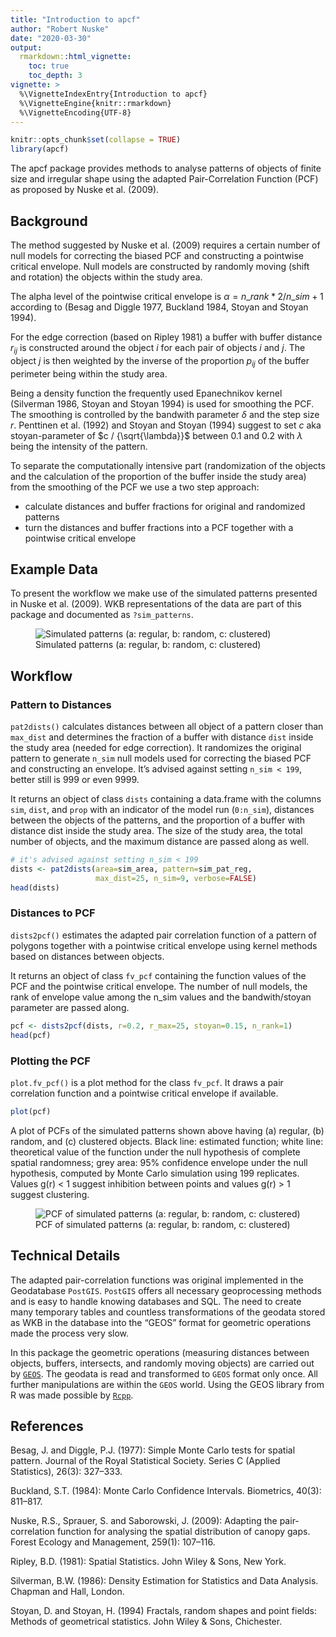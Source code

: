 ```yaml
---
title: "Introduction to apcf"
author: "Robert Nuske"
date: "2020-03-30"
output: 
  rmarkdown::html_vignette:
    toc: true
    toc_depth: 3
vignette: >
  %\VignetteIndexEntry{Introduction to apcf}
  %\VignetteEngine{knitr::rmarkdown}
  %\VignetteEncoding{UTF-8}
---
```

```r
knitr::opts_chunk$set(collapse = TRUE)
library(apcf)
```

The apcf package provides methods to analyse patterns of objects of finite size and irregular shape using the adapted Pair-Correlation Function (PCF) as proposed by Nuske et al. (2009).

## Background
The method suggested by Nuske et al. (2009) requires a certain number of null models for correcting the biased PCF and constructing a pointwise critical envelope. Null models are constructed by randomly moving (shift and rotation) the objects within the study area.

The alpha level of the pointwise critical envelope is $\alpha = {n\_rank * 2} / {n\_sim + 1}$ according to (Besag and Diggle 1977, Buckland 1984, Stoyan and Stoyan 1994).

For the edge correction (based on Ripley 1981) a buffer with buffer distance $r_{ij}$ is constructed around the object *i* for each pair of objects *i* and *j*. The object *j* is then weighted by the inverse of the proportion $p_{ij}$ of the buffer perimeter being within the study area.

Being a density function the frequently used Epanechnikov kernel (Silverman 1986, Stoyan and Stoyan 1994) is used for smoothing the PCF. The smoothing is controlled by the bandwith parameter $\delta$ and the step size *r*. Penttinen et al. (1992) and Stoyan and Stoyan (1994) suggest to set *c* aka stoyan-parameter of $c / {\sqrt{\lambda}}$ between 0.1 and 0.2 with $\lambda$ being the intensity of the pattern.

To separate the computationally intensive part (randomization of the objects and the calculation of the proportion of the buffer inside the study area) from the smoothing of the PCF we use a two step approach:

- calculate distances and buffer fractions for original and randomized patterns
- turn the distances and buffer fractions into a PCF together with a pointwise critical envelope


## Example Data
To present the workflow we make use of the simulated patterns presented in Nuske et al. (2009). WKB representations of the data are part of this package and documented as `?sim_patterns`.

![Simulated patterns (a: regular, b: random, c: clustered)](../man/figures/sim_pat.png)

## Workflow
### Pattern to Distances
`pat2dists()` calculates distances between all object of a pattern closer than `max_dist` and determines the fraction of a buffer with distance `dist` inside the study area (needed for edge correction). It randomizes the original pattern to generate `n_sim` null models used for correcting the biased PCF and constructing an envelope. It's advised against setting `n_sim < 199`, better still is 999 or even 9999.

It returns an object of class `dists` containing a data.frame with the columns `sim`, `dist`, and `prop` with an indicator of the model run (`0:n_sim`), distances between the objects of the patterns, and the proportion of a buffer with distance dist inside the study area. The size of the study area, the total number of objects, and the maximum distance are passed along as well.

```r
# it's advised against setting n_sim < 199
dists <- pat2dists(area=sim_area, pattern=sim_pat_reg, 
                   max_dist=25, n_sim=9, verbose=FALSE)
head(dists)
```


### Distances to PCF
`dists2pcf()` estimates the adapted pair correlation function of a pattern of polygons together with a pointwise critical envelope using kernel methods based on distances between objects.

It returns an object of class `fv_pcf` containing the function values of the PCF and the pointwise critical envelope. The number of null models, the rank of envelope value among the n_sim values and the bandwith/stoyan parameter are passed along.

```r
pcf <- dists2pcf(dists, r=0.2, r_max=25, stoyan=0.15, n_rank=1)
head(pcf)
```


### Plotting the PCF
`plot.fv_pcf()` is a plot method for the class `fv_pcf`. It draws a pair correlation function and a pointwise critical envelope if available.

```r
plot(pcf)
```


A plot of PCFs of the simulated patterns shown above having (a) regular, (b) random, and (c) clustered objects.
Black line: estimated function;
white line: theoretical value of the function under the null hypothesis of complete spatial randomness;
grey area: 95% confidence envelope under the null hypothesis, computed by Monte Carlo simulation using 199 replicates.
Values g(r) < 1 suggest inhibition between points and values g(r) > 1 suggest clustering.

![PCF of simulated patterns (a: regular, b: random, c: clustered)](../man/figures/sim_pcf.png)



## Technical Details
The adapted pair-correlation functions was original implemented in the Geodatabase `PostGIS`. `PostGIS` offers all necessary geoprocessing methods and is easy to handle knowing databases and SQL. The need to create many temporary tables and countless transformations of the geodata stored as WKB in the database into the "GEOS" format for geometric operations made the process very slow.

In this package the geometric operations (measuring distances between objects, buffers, intersects, and randomly moving objects) are carried out by [`GEOS`](https://libgeos.org). The geodata is read and transformed to `GEOS` format only once. All further manipulations are within the `GEOS` world. Using the GEOS library from R was made possible by [`Rcpp`](https://www.rcpp.org).


## References
Besag, J. and Diggle, P.J. (1977): Simple Monte Carlo tests for spatial pattern. Journal of the Royal Statistical Society. Series C (Applied Statistics), 26(3): 327–333. 

Buckland, S.T. (1984): Monte Carlo Confidence Intervals. Biometrics, 40(3): 811–817.

Nuske, R.S., Sprauer, S. and Saborowski, J. (2009): Adapting the pair-correlation function for analysing the spatial distribution of canopy gaps. Forest Ecology and Management, 259(1): 107–116.

Ripley, B.D. (1981): Spatial Statistics. John Wiley & Sons, New York.

Silverman, B.W. (1986): Density Estimation for Statistics and Data Analysis. Chapman and Hall, London.

Stoyan, D. and Stoyan, H. (1994) Fractals, random shapes and point fields: Methods of geometrical statistics. John Wiley & Sons, Chichester.
